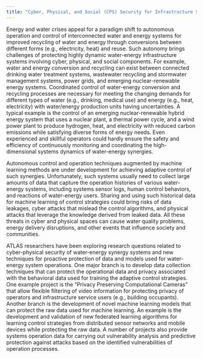 ```yaml
---
title: "Cyber, Physical, and Social (CPS) Security for Infrastructure Systems"
---
```


Energy and water crises appeal for a paradigm shift to autonomous operation and control of interconnected water and energy systems for improved recycling of water and energy through conversions between different forms (e.g., electricity, heat) and reuse. Such autonomy brings challenges of protecting highly dynamic water-energy infrastructure systems involving cyber, physical, and social components. For example, water and energy conversion and recycling can exist between connected drinking water treatment systems, wastewater recycling and stormwater management systems, power grids, and emerging nuclear-renewable energy systems. Coordinated control of water-energy conversion and recycling processes are necessary for meeting the changing demands for different types of water (e.g., drinking, medical use) and energy (e.g., heat, electricity) with water/energy production units having uncertainties. A typical example is the control of an emerging nuclear-renewable hybrid energy system that uses a nuclear plant, a thermal power cycle, and a wind power plant to produce hydrogen, heat, and electricity with reduced carbon emissions while satisfying diverse forms of energy needs. Even experienced and skillful operators could hardly ensure the safety and efficiency of continuously monitoring and coordinating the high-dimensional systems dynamics of water-energy synergies. 

Autonomous control and operation techniques augmented by machine learning methods are under development for achieving adaptive control of such synergies. Unfortunately, such systems usually need to collect large amounts of data that capture the operation histories of various water-energy systems, including systems sensor logs, human control behaviors, and reactions of water-energy users. Sharing and using such historical data for machine learning of control strategies could bring risks of data leakages, cyber attacks that mislead the control algorithms, and physical attacks that leverage the knowledge derived from leaked data. All these threats in cyber and physical spaces can cause water quality problems, energy delivery disruptions, and other events that influence society and communities.

ATLAS researchers have been exploring research questions related to cyber-physical security of water-energy synergy systems and new techniques for proactive protection of data and models used for water-energy system operations. One major branch is to develop data collection techniques that can protect the operational data and privacy associated with the behavioral data used for training the adaptive control strategies. One example project is the “Privacy Preserving Computational Cameras” that allow flexible filtering of video information for protecting privacy of operators and infrastructure service users (e.g., building occupants). Another branch is the development of novel machine learning models that can protect the raw data used for machine learning. An example is the development and validation of new federated learning algorithms for learning control strategies from distributed sensor networks and mobile devices while protecting the raw data. A number of projects also provide systems operation data for carrying out vulnerability analysis and predictive protection against attacks based on the identified vulnerabilities of operation processes.

